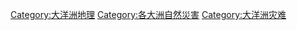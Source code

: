 [[Category:大洋洲地理|Category:大洋洲地理]]
[[Category:各大洲自然災害|Category:各大洲自然災害]]
[[Category:大洋洲灾难|Category:大洋洲灾难]]